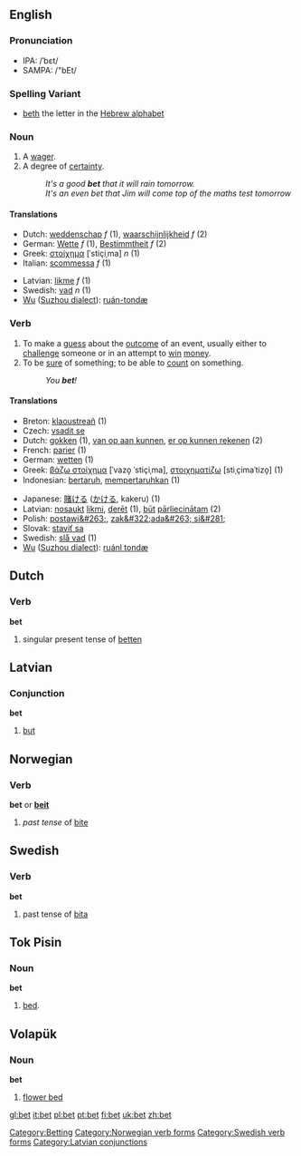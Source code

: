 ==English==

===Pronunciation===
*IPA: /ˈbεt/
*SAMPA: /"bEt/

===Spelling Variant===
* [[beth]] the letter in the [[Hebrew alphabet]]

===Noun===
{{en-noun|bet|bets}}

# A [[wager]].
# A degree of [[certainty]].
#:''It's a good '''bet''' that it will rain tomorrow.''
#:''It's an even bet that Jim will come top of the maths test tomorrow''
[[Category:Betting]]

====Translations====
{{top}}
*Dutch: [[weddenschap]] ''f'' (1), [[waarschijnlijkheid]] ''f'' (2)
*German: [[Wette]] ''f'' (1), [[Bestimmtheit]] ''f'' (2)
*Greek: [[στοίχημα]] [ˈstiçiˌma] ''n'' (1)
*Italian: [[scommessa]] ''f'' (1)
{{mid}}
*Latvian: [[likme]] ''f'' (1)
*Swedish: [[vad#Noun|vad]] ''n'' (1)
*[[w:Wu (linguistics)|Wu]] ([[w:Suzhou dialect|Suzhou dialect]]): [[ruán-tondæ]]
{{bottom}}

=== Verb ===
{{irregverb|'''to bet'''|'''[[bets]]'''|'''bet '''or''' [[betted]]'''|'''bet '''or '''[[betted]]'''|'''[[betting]]'''}}
# To make a [[guess]] about the [[outcome]] of an event, usually either to [[challenge]] someone or in an attempt to [[win]] [[money]].
# To be [[sure]] of something; to be able to [[count]] on something.
#: ''You '''bet'''!''

====Translations====
{{top}}
*Breton: [[klaoustreañ]] (1)
*Czech: [[vsadit se]]  
*Dutch: [[gokken]] (1), [[van op aan kunnen]], [[er op kunnen rekenen]] (2)
*French: [[parier]] (1)
*German: [[wetten]] (1)
*Greek: [[βάζω στοίχημα]] [ˈvazo̞ ˈstiçiˌma], [[στοιχηματίζω]] [stiˌçimaˈtizo̞] (1)
*Indonesian: [[taruh|bertaruh]], [[taruh|mempertaruhkan]] (1)
{{mid}}
*Japanese: [[賭ける]] ([[かける]], kakeru) (1)
*Latvian: [[nosaukt]] [[likme|likmi]], [[derēt]] (1), [[būt]] [[pārliecināts|pārliecinātam]] (2)
*Polish: [[postawi&#263;]], [[zak&#322;ada&#263; si&#281;]]
*Slovak: [[staviť sa]]  
*Swedish: [[slå vad]] (1)
*[[w:Wu (linguistics)|Wu]] ([[w:Suzhou dialect|Suzhou dialect]]): [[ruánl tondæ]]
{{bottom}}

==Dutch==
===Verb===
'''bet'''

# singular present tense of [[betten]]

==Latvian==
===Conjunction===
'''bet'''
# [[but]]

==Norwegian==
===Verb===
[[Category:Norwegian verb forms]]
'''bet''' or '''[[beit]]'''
#''past tense'' of [[bite#Norwegian|bite]]

==Swedish==
===Verb===
'''bet'''

# past tense of [[bita]]
[[Category:Swedish verb forms]]

==Tok Pisin==
===Noun===
'''bet'''

# [[bed]].

== Volapük == 
=== Noun === 
'''bet'''

# [[flower bed]]

[[Category:Latvian conjunctions]]

[[gl:bet]]
[[it:bet]]
[[pl:bet]]
[[pt:bet]]
[[fi:bet]]
[[uk:bet]]
[[zh:bet]]